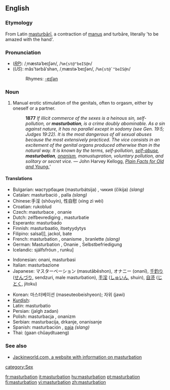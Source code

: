 {{see|Masturbation}}
==English==
{{wikipedia}}
{{WikiSaurus-link|masturbate}}
===Etymology===
From Latin [[masturbari|masturbārī]], a contraction of [[manus]] and turbāre, literally 'to be amazed with the hand'.

===Pronunciation===
*(''[[RP]]''): /ˌmæstəˈbeɪʃən/, /<tt>%m{st@"beIS@n</tt>/
*(''US''): măs'tərbāʹshən, /ˌmæstɚˈbeɪʃən/, /<tt>%m{st@`"beIS@n</tt>/
*:Rhymes: [[Rhymes:English:-eɪʃǝn|-eɪʃǝn]]

===Noun===
{{en-noun|-}}

#Manual erotic stimulation of the genitals, often to orgasm, either by oneself or a partner.
#:<b>1877</b> ''If illicit commerce of the sexes is a heinous sin, self-pollution, or <b>masturbation</b>, is a crime doubly abominable. As a sin against nature, it has no parallel except in sodomy (see Gen. 19:5; Judges 19:22). It is the most dangerous of all sexual abuses because the most extensively practiced. The vice consists in an excitement of the genital organs produced otherwise than in the natural way. It is known by the terms, self-pollution, [[self-abuse]], <b>masturbation</b>, [[onanism]], manustupration, voluntary pollution, and solitary or secret vice.'' — John Harvey Kellogg, ''[http://etext.virginia.edu/etcbin/ot2www-pubeng?specfile=/texts/english/modeng/publicsearch/modengpub.o2w&act=text&offset=413312861&textreg=2&query=masturbation&id=KelPlai Plain Facts for Old and Young.]'''


====Translations====
{{top}}
*Bulgarian: мастурбация (masturbátsija) {{f}}, чикия (čikija) {{f}} ''(slang)''
*Catalan: masturbació {{f}}, palla {{f}} ''(slang)''
*Chinese:手淫 (shǒuyín), 性自慰 (xìng zì wèi)
*Croatian: rukoblud {{f}}
*Czech: masturbace {{f}}, onanie {{f}} 
*Dutch: zelfbevrediging {{f}}, masturbatie {{f}}
*Esperanto: masturbado
*Finnish: masturbaatio, itsetyydytys
*Filipino: salsal]], jackol, bate
*French: masturbation {{f}}, onanisme {{m}}, branlette {{f}} ''(slang)''
*German: Masturbation {{f}}, Onanie {{f}}, Selbstbefriedigung {{f}}
*Icelandic: sjálfsfróun {{f}}, runku] {{f}}
{{mid}}
*Indonesian: onani, masturbasi
*Italian: masturbazione {{f}}
*Japanese: マスターベーション (masutābēshon), オナニー (onanī), [[千釣り]] ([[せんづり]], sendzuri, male masturbation), [[手淫]]	([[しゅいん]], shuin), [[自涜]] ([[じとく]], jitoku)

*Korean: 마스터베이션 (maseuteobeishyeon); 자위 (jawi)
*[[Kurdish]]: {{trad|ku|destperkî}} {{f}}
*Latin: masturbatio {{f}}
*Persian: {{FAchar|[[جلق زدن]]}} (jalgh zadan)
*Polish: masturbacja {{f}}, onanizm {{m}}
*Serbian: masturbacija, drkanje, onanisanje {{f}}
*Spanish: masturbación {{f}}, [[paja]] {{f}} ''(slang)''
*Thai: {{THchar|[[การช่วยตัวเอง]]}} (gaan chûaydtuaeng)
{{bottom}}

===See also===
*[http://www.jackinworld.com/ Jackinworld.com, a website with information on masturbation]

[[category:Sex]]

[[fr:masturbation]]
[[it:masturbation]]
[[hu:masturbation]]
[[pt:masturbation]]
[[fi:masturbation]]
[[vi:masturbation]]
[[zh:masturbation]]